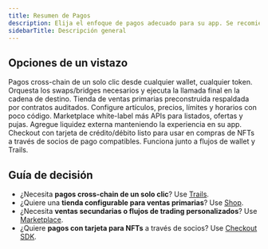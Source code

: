 ```yaml
---
title: Resumen de Pagos
description: Elija el enfoque de pagos adecuado para su app. Se recomienda Trails para transacciones cross-chain de un solo clic. Shop/Marketplace son sitios preconstruidos para ventas directas y peer-to-peer. Checkout SDK agrega flujos de pago con tarjeta para compras de NFTs.
sidebarTitle: Descripción general
---
```


## Opciones de un vistazo

<CardGroup>
  <Card title="Trails" href="/solutions/payments/trails">
    Pagos cross-chain de un solo clic desde cualquier wallet, cualquier token. Orquesta los swaps/bridges necesarios y ejecuta la llamada final en la cadena de destino.
  </Card>

  <Card title="Shop" href="/solutions/payments/shop/overview">
    Tienda de ventas primarias preconstruida respaldada por contratos auditados. Configure artículos, precios, límites y horarios con poco código.
  </Card>

  <Card title="Marketplace" href="/solutions/payments/marketplace/overview">
    Marketplace white-label más APIs para listados, ofertas y pujas. Agregue liquidez externa manteniendo la experiencia en su app.
  </Card>

  <Card title="Checkout SDK" href="/solutions/payments/checkout-sdk">
    Checkout con tarjeta de crédito/débito listo para usar en compras de NFTs a través de socios de pago compatibles. Funciona junto a flujos de wallet y Trails.
  </Card>
</CardGroup>

## Guía de decisión

- ¿Necesita **pagos cross-chain de un solo clic**? Use <a href="/solutions/payments/trails">Trails</a>.
- ¿Quiere una **tienda configurable para ventas primarias**? Use <a href="/solutions/payments/shop/overview">Shop</a>.
- ¿Necesita **ventas secundarias o flujos de trading personalizados**? Use <a href="/solutions/payments/marketplace/overview">Marketplace</a>.
- ¿Quiere **pagos con tarjeta para NFTs** a través de socios? Use <a href="/solutions/payments/checkout-sdk">Checkout SDK</a>.